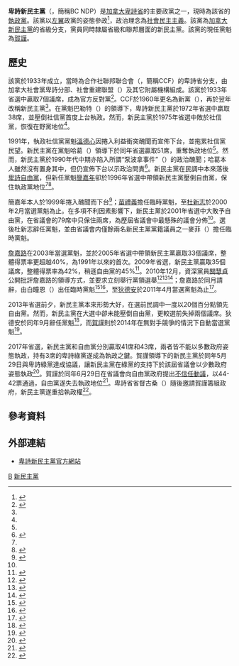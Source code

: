 {{NoteTA
|G1=地名
|1=zh-cn:不列颠哥伦比亚; zh-tw:不列顛哥倫比亞; zh-hk:卑詩; zh-mo:卑詩; zh-sg:卑诗;
}}
{{Infobox_Political_Party 
|name             = 卑詩新民主黨
|native_name      = {{lang|en|New Democratic Party of British Columbia}} 
|colorcode        = orange 
|party_logo       =  
|leader           = [[賀謹|賀謹]]
|president        = {{lang|en|Craig Keating}} 
|foundation       = 1933年<ref name="Hist"/> 
|ideology         = [[社會民主主義|社會民主主義]] 
|position         = [[中間偏左|中間偏左]]<ref name="WarrenKarena2003"/><ref name="Kang2008">{{cite book|author=Susan Lee Kang|title=Contestation and Collectivies: Protecting Labor Organizing Rights in the Global Economy|url=https://books.google.com/books?id=qE7ymADnUsIC&pg=PA315|accessdate=2013-05-07|year=2008|publisher=ProQuest|isbn=978-0-549-63283-2|page=315}}</ref>
|national         = [[新民主党_(加拿大)|聯邦新民主黨]]
|international    = [[進步聯盟|進步聯盟]]<ref>{{cite web |title=Parties & Organisations of the Progressive Alliance |url=http://progressive-alliance.info/network/parties-and-organisations/ |website=progressive-alliance.info |accessdate=2018-10-06 |archive-date=2018-02-15 |archive-url=https://web.archive.org/web/20180215123034/http://progressive-alliance.info/network/parties-and-organisations/ |dead-url=no }}</ref>
|headquarters     = [[卑詩省|卑詩省]][[本拿比|本拿比]]<br />洛歇公路4180號301室（V5C 6A7） 
|colors           = [[橙色|橙色]]、[[藍色|藍色]] 
|seats1_title     = [[卑詩省議會|卑詩省議會]] 
|seats1           = {{Infobox political party/seats|57|87|hex=#FF9900}}
|website          = [http://www.bcndp.ca bcndp.ca] 
}}

'''卑詩新民主黨'''（{{lang-en|New Democratic Party of British Columbia}}，簡稱BC NDP）是[[加拿大|加拿大]][[卑詩省|卑詩省]]的主要政黨之一，現時為該省的[[執政黨|執政黨]]。該黨以[[左翼|左翼]]政黨的姿態參政<ref name="WarrenKarena2003">{{cite book|author1=Magnusson, Warren|author2=Shaw, Karena|title=A Political Space: Reading the Global Through Clayoquot Sound|url=http://books.google.com/books?id=I2_bd0lR97YC&pg=PA18|accessdate=2013-05-04|year=2003|publisher=U of Minnesota Press|isbn=978-0-8166-4039-3|pages=18–}}</ref>，政治理念為[[社會民主主義|社會民主主義]]。該黨為[[加拿大新民主黨|加拿大新民主黨]]的省級分支，黨員同時隸屬省級和聯邦層面的新民主黨。該黨的現任黨魁為[[賀謹|賀謹]]。

==歷史==
該黨於1933年成立，當時為合作社聯邦聯合會（{{lang|en|Co-operative Commonwealth Federation}}，簡稱CCF）的卑詩省分支，由加拿大社會黨卑詩分部、社會重建聯盟（{{lang|en|League for Social Reconstruction}}）及其它附屬機構組成。該黨於1933年省選中贏取7個議席，成為官方反對黨<ref name="Hist">{{cite web|url=http://www.cbc.ca/canada/bcvotes2009/story/2009/03/24/bcv-new-democratic-party-profile.html|title=B.C. New Democratic Party profile|author=Mike Laanela|publisher=CBC News|accessdate=2013-05-05|date=2009-04-06|archive-date=2013-05-24|archive-url=https://web.archive.org/web/20130524093152/http://www.cbc.ca/canada/bcvotes2009/story/2009/03/24/bcv-new-democratic-party-profile.html|dead-url=no}}</ref>。CCF於1960年更名為新黨（{{lang|en|New Party}}），再於翌年改稱新民主黨<ref name="Hist"/>。在黨魁巴勒特（{{lang|en|Dave Barrett}}）的領導下，卑詩新民主黨於1972年省選中贏取38席，並壓倒社信黨首度上台執政。然而，新民主黨於1975年省選中敗於社信黨，恢復在野黨地位<ref name="Hist"/>。

1991年，執政社信黨黨魁[[溫德心|溫德心]]因捲入利益衝突醜聞而宣佈下台，並拖累社信黨民望。新民主黨在黨魁哈葛（{{lang|en|Mike Harcourt}}）領導下於同年省選贏取51席，重奪執政地位<ref name="Hist"/>。然而，新民主黨於1990年代中期亦陷入所謂“泵波拿事件”（{{lang|en|Bingo-gate}}）的政治醜聞；哈葛本人雖然沒有置身其中，但仍宣佈下台以示政治問責<ref name="星島110226">{{cite web |url=http://news.singtao.ca/vancouver/2011-02-26/headline1298719896d3029570.html |title=遭醜聞拖累　近代省長多黯然下台 |publisher=《星島日報》加西版 |date=2011-02-26 |accessdate=2013-04-15 |archive-url=https://web.archive.org/web/20160407145054/http://news.singtao.ca/vancouver/2011-02-26/headline1298719896d3029570.html |archive-date=2016-04-07 |dead-url=yes }}</ref>。新民主黨在民調中本來落後[[卑詩自由黨|卑詩自由黨]]，但新任黨魁[[簡嘉年|簡嘉年]]卻於1996年省選中帶領新民主黨壓倒自由黨，保住執政黨地位<ref name="Hist"/><ref>{{cite web |url=http://www.elections.bc.ca/docs/rpt/1996-SOVGeneralElection.pdf |title=Statements of Votes: 36th Provincial General Election |publisher=Elections BC |date=1997-02-10 |accessdate=2013-04-16 |archive-date=2015-09-23 |archive-url=https://web.archive.org/web/20150923235204/http://www.elections.bc.ca/docs/rpt/1996-SOVGeneralElection.pdf |dead-url=no }}</ref>。

簡嘉年本人於1999年捲入醜聞而下台<ref name="CBC990821c">{{cite news|title=Glen Clark steps down under pressure|url=http://www.cbc.ca/news/canada/story/1999/08/21/clarkii990821.html|accessdate=2013-04-24|publisher=CBC News|date=1999-08-21}}</ref>；[[苗禮義|苗禮義]]擔任臨時黨魁，至[[杜新志|杜新志]]於2000年2月當選黨魁為止。在多項不利因素影響下，新民主黨於2001年省選中大敗予自由黨，在省議會的79席中只保住兩席，為歷屆省議會中最懸殊的議會分佈<ref name="Hist"/>。選後杜新志辭任黨魁，並由省議會内僅餘兩名新民主黨黨籍議員之一麥菲（{{lang|en|Joy McPhail}}）擔任臨時黨魁。

[[詹嘉路|詹嘉路]]在2003年當選黨魁，並於2005年省選中帶領新民主黨贏取33個議席，整體得票率更超越40%，為1991年以來的首次。2009年省選，新民主黨贏取35個議席，整體得票率為42%，稍遜自由黨的45%<ref>{{Cite web |url=http://www.elections.bc.ca/docs/rpt/2009-GE-Ref-Report.pdf |title=存档副本 |accessdate=2014-11-08 |archive-date=2011-12-30 |archive-url=https://web.archive.org/web/20111230232323/http://www.elections.bc.ca/docs/rpt/2009-GE-Ref-Report.pdf |dead-url=no }}</ref>。2010年12月，資深黨員[[關慧貞|關慧貞]]公開批評詹嘉路的領導方式，並要求立刻舉行黨領選舉<ref>{{Cite news |url=http://thetyee.ca/News/2010/12/02/KwansAttack/ |title=James Allies Scramble to Defend Against Kwan's Attack |publisher=''The Tyee'' |date=2010-12-02 |first=Andrew |last=MacLeod |accessdate=2014-11-08 |archive-date=2014-11-08 |archive-url=https://web.archive.org/web/20141108165327/http://thetyee.ca/News/2010/12/02/KwansAttack/ |dead-url=no }}</ref><ref>{{Cite news |url=http://thetyee.ca/Blogs/TheHook/Election-Central/2010/12/01/KwanJames/ |title='Carole James is dividing the party': NDP MLA Kwan |publisher=''The Tyee'' |date=2010-12-01 |first=Andrew |last=MacLeod |accessdate=2014-11-08 |archive-date=2014-11-08 |archive-url=https://web.archive.org/web/20141108165653/http://thetyee.ca/Blogs/TheHook/Election-Central/2010/12/01/KwanJames/ |dead-url=no }}</ref><ref>{{Cite news |url=http://www.vancouversun.com/news/leader+Carole+James+will+convene+emergency+meeting+over+revolt/3918385/story.html |title=NDP leader Carole James will convene emergency meeting over revolt |publisher=''[[溫哥華太陽報|Vancouver Sun]]'' |date=2010-12-02 |first=Jonathan |last=Fowlie |deadurl=yes |archiveurl=https://web.archive.org/web/20110307055621/http://www.vancouversun.com/news/leader+Carole+James+will+convene+emergency+meeting+over+revolt/3918385/story.html |archivedate=2011-03-07 |accessdate=2014-11-08 }}</ref>；詹嘉路於同月請辭，由白瞳恩（{{lang|en|Dawn Black}}）出任臨時黨魁<ref name="James resigns Sun">{{Cite news |url=http://www.vancouversun.com/news/Carole+James+quits+leader/3934785/story.html |title=Carole James quits as NDP leader |publisher=''[[溫哥華太陽報|Vancouver Sun]]'' |date=2010-12-06 |first=Jonathan and Rob Shaw |last=Fowlie |deadurl=yes |archiveurl=https://web.archive.org/web/20110316060029/http://www.vancouversun.com/news/Carole+James+quits+leader/3934785/story.html |archivedate=2011-03-16 |accessdate=2014-11-08 }}</ref><ref name='James resigns Globe'>{{Cite news |url=http://www.theglobeandmail.com/news/national/british-columbia/carole-james-standing-down/article1826894/ |title=Carole James Standing Down |publisher=[[環球郵報|Globe and Mail]] |date=2010-12-06 |first=Justine |last=Hunter |accessdate=2014-11-08 |archive-date=2010-12-09 |archive-url=https://web.archive.org/web/20101209140057/http://www.theglobeandmail.com/news/national/british-columbia/carole-james-standing-down/article1826894/ |dead-url=no }}</ref>，至[[狄德安|狄德安]]於2011年4月當選黨魁為止<ref name="星島130320">{{cite web |author=張文慈 |url=http://news.singtao.ca/vancouver/2013-03-20/headline1363774821d4408583.html |title=父母薰陶 怕醜草投身政治 |publisher=《星島日報》加西版 |date=2013-03-20 |accessdate=2013-04-13 |archive-url=https://web.archive.org/web/20131105050152/http://news.singtao.ca/vancouver/2013-03-20/headline1363774821d4408583.html |archive-date=2013-11-05 |dead-url=yes }}</ref>。

2013年省選前夕，新民主黨本來形勢大好，在選前民調中一度以20個百分點領先自由黨。然而，新民主黨在大選中卻未能壓倒自由黨，更較選前失掉兩個議席。狄德安於同年9月辭任黨魁<ref name=resign>{{cite news|title=Adrian Dix resigns as B.C. NDP Leader|url=http://www.theglobeandmail.com/news/british-columbia/adrian-dix-expected-to-clarify-political-future-in-afternoon-announcement/article14396110/|accessdate=2013-09-18|newspaper=Globe and Mail|date=2013-09-18|archive-date=2015-01-08|archive-url=https://web.archive.org/web/20150108161237/http://www.theglobeandmail.com/news/british-columbia/adrian-dix-expected-to-clarify-political-future-in-afternoon-announcement/article14396110/|dead-url=no}}</ref>，而[[賀謹|賀謹]]則於2014年在無對手競爭的情況下自動當選黨魁<ref name="星島140501">{{cite web |url=http://news.singtao.ca/vancouver/2014-05-01/province1398937318d5030795.html |title=NDP唯一黨領候選人 賀謹當選料無懸念 |publisher=《星島日報》加西版 |date=2014-05-01 |accessdate=2014-11-08 |archive-url=https://web.archive.org/web/20141108165540/http://news.singtao.ca/vancouver/2014-05-01/province1398937318d5030795.html |archive-date=2014-11-08 |dead-url=yes }}</ref>。

2017年省選，新民主黨和自由黨分別贏取41席和43席，兩者皆不能以多數政府姿態執政，持有3席的卑詩綠黨遂成為執政之鍵。賀謹領導下的新民主黨於同年5月29日與卑詩綠黨達成協議，讓新民主黨在綠黨的支持下於該屆省議會以少數政府姿態執政<ref name="CBC170529">{{cite news|title=B.C. Green Party agrees to support NDP in the legislature|url=http://www.cbc.ca/beta/news/canada/british-columbia/bc-ndp-green-agreement-1.4136539|accessdate=2017-06-30|publisher=CBC News|date=2017-05-29|first=Justin|last=McElroy|archive-date=2017-06-03|archive-url=https://web.archive.org/web/20170603134056/http://www.cbc.ca/beta/news/canada/british-columbia/bc-ndp-green-agreement-1.4136539|dead-url=no}}</ref>。賀謹於同年6月29日在省議會向自由黨政府提出[[不信任動議|不信任動議]]，以44-42票通過，自由黨遂失去執政地位<ref name="CBC170629a">{{cite news|title=B.C. Liberal government loses confidence vote 44-42, sparking either NDP government or election|url=http://www.cbc.ca/news/canada/british-columbia/bc-liberals-fall-non-confidence-1.4185005|accessdate=2017-06-30|publisher=CBC News|date=2017-06-29|first=Justin|last=McElroy|archive-date=2017-11-04|archive-url=https://web.archive.org/web/20171104160802/http://www.cbc.ca/news/canada/british-columbia/bc-liberals-fall-non-confidence-1.4185005|dead-url=no}}</ref>。卑詩省省督古桑（{{lang|en|Judith Guichon}}）隨後邀請賀謹籌組政府，新民主黨遂重拾執政權<ref name="CBC170629b">{{cite news|title=NDP Leader John Horgan to be next premier of British Columbia|url=http://www.cbc.ca/news/canada/british-columbia/horgan-government-guichon-2017-1.4185204|accessdate=2017-06-30|publisher=CBC News|date=2017-06-29|first=Justin|last=McElroy|archive-date=2017-06-30|archive-url=https://web.archive.org/web/20170630112221/http://www.cbc.ca/news/canada/british-columbia/horgan-government-guichon-2017-1.4185204|dead-url=no}}</ref>。

==參考資料==
{{reflist|2}}

==外部連結==
{{commonscat|British Columbia New Democratic Party}}
*[http://www.bcndp.ca 卑詩新民主黨官方網站]{{Wayback|url=http://www.bcndp.ca/ |date=20200918051425 }}

[[Category:加拿大新民主黨|B]]
[[Category:卑詩省級政黨|新民主黨]]